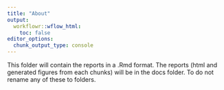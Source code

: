 ```yaml
---
title: "About"
output:
  workflowr::wflow_html:
    toc: false
editor_options:
  chunk_output_type: console
---
```


This folder will contain the reports in a .Rmd format. The reports (html and generated figures from each chunks) will be in the docs folder. To do not rename any of these to folders.